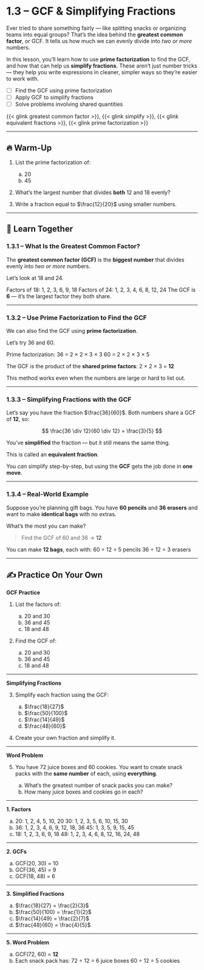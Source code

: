 # 1.3 – GCF & Simplifying Fractions {.unnumbered}

Ever tried to share something fairly — like splitting snacks or organizing teams into equal groups? That’s the idea behind the **greatest common factor**, or GCF. It tells us how much we can evenly divide into *two or more* numbers.

In this lesson, you’ll learn how to use **prime factorization** to find the GCF, and how that can help us **simplify fractions**. These aren’t just number tricks — they help you write expressions in cleaner, simpler ways so they’re easier to work with.

::: {.callout-note icon=false title="🎯 Objectives"}
- [ ] Find the GCF using prime factorization
- [ ] Apply GCF to simplify fractions
- [ ] Solve problems involving shared quantities
:::

::: {.callout-note icon=false title="📚 Vocabulary"}
{{< glink greatest common factor >}}, {{< glink simplify >}}, {{< glink equivalent fractions >}}, {{< glink prime factorization >}}
:::

---

## 🔥 Warm-Up

1. List the prime factorization of:

   a. 20
   b. 45

2. What’s the largest number that divides **both** 12 and 18 evenly?

3. Write a fraction equal to $\frac{12}{20}$ using smaller numbers.

---

## 👥 Learn Together

### 1.3.1 – What Is the Greatest Common Factor?

The **greatest common factor (GCF)** is the **biggest number** that divides evenly into *two or more* numbers.

Let’s look at 18 and 24.

Factors of 18: 1, 2, 3, 6, 9, 18
Factors of 24: 1, 2, 3, 4, 6, 8, 12, 24
The GCF is **6** — it’s the largest factor they both share.

---

### 1.3.2 – Use Prime Factorization to Find the GCF

We can also find the GCF using **prime factorization**.

Let’s try 36 and 60.

Prime factorization:
36 = 2 × 2 × 3 × 3
60 = 2 × 2 × 3 × 5

The GCF is the product of the **shared prime factors**:
2 × 2 × 3 = **12**

This method works even when the numbers are large or hard to list out.

---

### 1.3.3 – Simplifying Fractions with the GCF

Let’s say you have the fraction $\frac{36}{60}$.
Both numbers share a GCF of **12**, so:

$$
\frac{36 \div 12}{60 \div 12} = \frac{3}{5}
$$

You’ve **simplified** the fraction — but it still means the same thing.

This is called an **equivalent fraction**.

:::{.callout-caution title="Why Not Just Divide by 2?"}
You *can* simplify step-by-step, but using the **GCF** gets the job done in **one move**.
:::

---

### 1.3.4 – Real-World Example

Suppose you’re planning gift bags.
You have **60 pencils** and **36 erasers** and want to make **identical bags** with no extras.

What’s the most you can make?

> Find the GCF of 60 and 36 → **12**

You can make **12 bags**, each with:
60 ÷ 12 = 5 pencils
36 ÷ 12 = 3 erasers

---

## ✍️ Practice On Your Own

**GCF Practice**

1. List the factors of:

   a. 20 and 30
   b. 36 and 45
   c. 18 and 48

2. Find the GCF of:

   a. 20 and 30
   b. 36 and 45
   c. 18 and 48

---

**Simplifying Fractions**

3. Simplify each fraction using the GCF:

   a. $\frac{18}{27}$
   b. $\frac{50}{100}$
   c. $\frac{14}{49}$
   d. $\frac{48}{60}$

4. Create your own fraction and simplify it.

---

**Word Problem**

5. You have 72 juice boxes and 60 cookies. You want to create snack packs with the **same number** of each, using **everything**.

   a. What’s the greatest number of snack packs you can make?
   b. How many juice boxes and cookies go in each?

---

::: {.callout-tip icon=false collapse=true title="🔑 Answer Key"}

**1. Factors**

a. 20: 1, 2, 4, 5, 10, 20
30: 1, 2, 3, 5, 6, 10, 15, 30
b. 36: 1, 2, 3, 4, 6, 9, 12, 18, 36
45: 1, 3, 5, 9, 15, 45
c. 18: 1, 2, 3, 6, 9, 18
48: 1, 2, 3, 4, 6, 8, 12, 16, 24, 48

---

**2. GCFs**

a. GCF(20, 30) = 10
b. GCF(36, 45) = 9
c. GCF(18, 48) = 6

---

**3. Simplified Fractions**

a. $\frac{18}{27} = \frac{2}{3}$
b. $\frac{50}{100} = \frac{1}{2}$
c. $\frac{14}{49} = \frac{2}{7}$
d. $\frac{48}{60} = \frac{4}{5}$

---

**5. Word Problem**

a. GCF(72, 60) = **12**
b. Each snack pack has:
72 ÷ 12 = 6 juice boxes
60 ÷ 12 = 5 cookies

:::